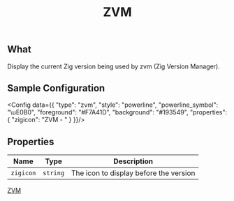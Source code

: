 ﻿---
id: zvm
title: ZVM
sidebar_label: ZVM
---

## What

Display the current Zig version being used by zvm (Zig Version Manager).

## Sample Configuration




<Config data={{
    "type": "zvm",
    "style": "powerline",
    "powerline_symbol": "\uE0B0",
    "foreground": "#F7A41D",
    "background": "#193549",
    "properties": {
        "zigicon": "ZVM - "
    }
}}/>

## Properties

| Name      | Type     | Description                            |
| --------- | -------- | -------------------------------------- |
| `zigicon` | `string` | The icon to display before the version |


[ZVM](https://github.com/tristanisham/zvm)
